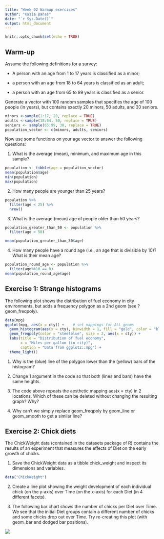 ```yaml
---
title: "Week 02 Warmup exercises"
author: "Kasia Banas"
date: "`r Sys.Date()`"
output: html_document
---
```


```r
knitr::opts_chunk$set(echo = TRUE)
```

## Warm-up

Assume the following definitions for a survey:

-   A person with an age from 1 to 17 years is classified as a minor;

-   a person with an age from 18 to 64 years is classified as an adult;

-   a person with an age from 65 to 99 years is classified as a senior.

Generate a vector with 100 random samples that specifies the age of 100 people (in years), but contains exactly 20 minors, 50 adults, and 30 seniors.

```r
minors <-sample(1:17, 20, replace = TRUE)
adults <-sample(18:64, 50, replace = TRUE)
seniors <- sample(65:99, 30, replace = TRUE)
population_vector <- c(minors, adults, seniors)
```

Now use some functions on your age vector to answer the following questions:

1.  What is the average (mean), minimum, and maximum age in this sample?

```r
population <- tibble(age = population_vector)
mean(population$age)
min(population)
max(population)
```

2.  How many people are younger than 25 years?

```r
population %>%
  filter(age < 25) %>%
  nrow()
```

3.  What is the average (mean) age of people older than 50 years?

```r
population_greater_than_50 <- population %>%
  filter(age > 50)

mean(population_greater_than_50$age)
```

4.  How many people have a round age (i.e., an age that is divisible by 10)? What is their mean age?

```r
population_round_age <- population %>%
  filter(age%%10 == 0)
mean(population_round_age$age)
```

## Exercise 1: Strange histograms

The following plot shows the distribution of fuel economy in city environments, but adds a frequency polygon as a 2nd geom (see ?geom_freqpoly).

```r
data(mpg)
ggplot(mpg, aes(x = cty)) +    # set mappings for ALL geoms
  geom_histogram(aes(x = cty), binwidth = 1, fill = "gold", color = "black") +
  geom_freqpoly(color = "steelblue", size = 2, aes(x = cty)) +
  labs(title = "Distribution of fuel economy", 
       x = "Miles per gallon (in city)",
       caption = "Data from ggplot2::mpg") +
  theme_light()
```

1.  Why is the (blue) line of the polygon lower than the (yellow) bars of the histogram?

2.  Change 1 argument in the code so that both (lines and bars) have the same heights.

3.  The code above repeats the aesthetic mapping aes(x = cty) in 2 locations. Which of these can be deleted without changing the resulting graph? Why?

4.  Why can't we simply replace geom_freqpoly by geom_line or geom_smooth to get a similar line?

## Exercise 2: Chick diets

The ChickWeight data (contained in the datasets package of R) contains the results of an experiment that measures the effects of Diet on the early growth of chicks.

1.  Save the ChickWeight data as a tibble chick_weight and inspect its dimensions and variables.

```r
data("ChickWeight")
```

2.  Create a line plot showing the weight development of each individual chick (on the y-axis) over Time (on the x-axis) for each Diet (in 4 different facets).

3.  The following bar chart shows the number of chicks per Diet over Time. We see that the initial Diet groups contain a different number of chicks and some chicks drop out over Time. Try re-creating this plot (with geom_bar and dodged bar positions).

![](chicks-diets.png)
